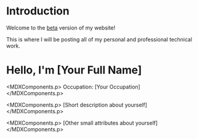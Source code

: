 # Introduction
 
Welcome to the [beta](https://beta.mcelwain.me/) version of my website!

This is where I will be posting all of my personal and professional technical work.


# Hello, I'm [Your Full Name]

<MDXComponents.p>
  Occupation: [Your Occupation]
</MDXComponents.p>

<MDXComponents.p>
  [Short description about yourself]
</MDXComponents.p>

<MDXComponents.p>
  [Other small attributes about yourself]
</MDXComponents.p>